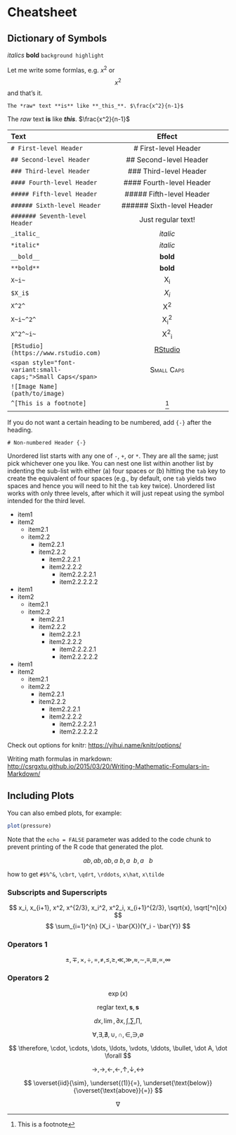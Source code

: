 # Cheatsheet

## Dictionary of Symbols

*italics*
**bold**
`background highlight`

Let me write some formlas, e.g. $x^2$ or $$x^2$$ and that's it.


```
The *raw* text **is** like **_this_**. $\frac{x^2}{n-1}$
```

The *raw* text **is** like **_this_**. $\frac{x^2}{n-1}$


|Text|Effect|
|:---|:---:|
|`# First-level Header`|# First-level Header|
|`## Second-level Header`|## Second-level Header|
|`### Third-level Header`|### Third-level Header|
|`#### Fourth-level Header`|#### Fourth-level Header|
|`##### Fifth-level Header`|##### Fifth-level Header|
|`###### Sixth-level Header`|###### Sixth-level Header|
|`####### Seventh-level Header`|Just regular text!|
|`_italic_`|_italic_|
|`*italic*`|*italic*|
|`__bold__`|__bold__|
|`**bold**`|**bold**|
|`X~i~`|X~i~|
|`$X_i$`|$X_i$|
|`X^2^`|X^2^|
|`X~i~^2^`|X~i~^2^|
|`X^2^~i~`|X^2^~i~|
|`[RStudio](https://www.rstudio.com)`|[RStudio](https://www.rstudio.com)|
|`<span style="font-variant:small-caps;">Small Caps</span>`|<span style="font-variant:small-caps;">Small Caps</span>|
|`![Image Name](path/to/image)`||
|`^[This is a footnote]`|^[This is a footnote]|
| | |


If you do not want a certain heading to be numbered, add `{-}` after the heading. 
```
# Non-numbered Header {-}
```

Unordered list starts with any one of `-`, `+`, or `*`. They are all the same; just pick whichever one you like. You can nest one list within another list by indenting the sub-list with either (a) four spaces or (b) hitting the `tab` key to create the equivalent of four spaces (e.g., by default, one `tab` yields two spaces and hence you will need to hit the `tab` key twice). Unordered list works with only three levels, after which it will just repeat using the symbol intended for the third level. 

- item1
- item2
    - item2.1
    - item2.2
        - item2.2.1
        - item2.2.2
            - item2.2.2.1
            - item2.2.2.2
                - item2.2.2.2.1
                - item2.2.2.2.2

+ item1
+ item2
    + item2.1
    + item2.2
        + item2.2.1
        + item2.2.2
            + item2.2.2.1
            + item2.2.2.2
                + item2.2.2.2.1
                + item2.2.2.2.2


* item1
* item2
    * item2.1
    * item2.2
        * item2.2.1
        * item2.2.2
            * item2.2.2.1
            * item2.2.2.2
                * item2.2.2.2.1
                * item2.2.2.2.2





Check out options for knitr: <https://yihui.name/knitr/options/>

Writing math formulas in markdown: <http://csrgxtu.github.io/2015/03/20/Writing-Mathematic-Fomulars-in-Markdown/>

## Including Plots

You can also embed plots, for example:

```r
plot(pressure)
```

Note that the `echo = FALSE` parameter was added to the code chunk to prevent printing of the R code that generated the plot.



$$ab, a b, a    b, a~b, a~~b, a~~~b$$

how to get `#$%^&`, `\cbrt`, `\qdrt`, `\rddots`, `x\hat`, `x\tilde`

### Subscripts and Superscripts
$$ x_i, x_{i+1}, x^2, x^{2/3}, x_i^2, x^2_i, x_{i+1}^{2/3}, \sqrt{x}, \sqrt[^n]{x} $$
$$ \sum_{i=1}^{n} (X_i - \bar{X})(Y_i - \bar{Y}) $$


### Operators 1
$$ \pm, \mp, \times, \div, =, \ne, \le, \ge, \ll, \gg, \approx, \sim, \equiv, \cong, \propto, \infty $$

### Operators 2
$$ \exp(x) $$

$$ \text{reglar text}, \boldsymbol{s}, \mathbf{s} $$

$$ dx, \lim, \partial{x}, \int, \sum, \prod,   $$

$$ \forall, \exists, \nexists, \cup, \cap, \in, \ni, \emptyset $$

$$  \therefore, \cdot, \cdots, \dots, \ldots, \vdots, \ddots, \bullet, \dot A, \dot \forall $$

$$ \to, \rightarrow, \gets, \leftarrow, \uparrow, \downarrow, \leftrightarrow $$

$$ \overset{iid}{\sim}, \underset{(1)}{=}, \underset{\text{below}}{\overset{\text{above}}{=}} $$

$$  \nabla $$


